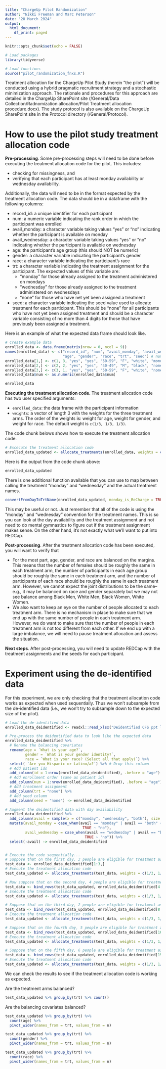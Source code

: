 ```yaml
---
title: "ChargeUp Pilot Randomization"
author: "Nikki Freeman and Marc Peterson"
date: "28 March 2024"
output:
  html_document:
    df_print: paged
---
```




```r
knitr::opts_chunk$set(echo = FALSE)
```

```r
# Load packages
library(tidyverse)

# Load functions
source("pilot_randomization_fnxs.R")
```

Treatment allocation for the ChargeUp Pilot Study (herein "the pilot") will be 
conducted using a hybrid pragmatic recruitment strategy and a stochastic 
minimization approach. The rationale and procedures for this approach are 
detailed in the ChargeUp SharePoint site 
(/General/Data Collection/Radnomization allocation/Pilot Treatment allocation procedure.docx).
The study protocol is also available on the ChargeUp SharePoint site in the 
Protocol directory (/General/Protocol).

# How to use the pilot study treatment allocation code

**Pre-processing**. Some pre-processing steps will need to be done before executing 
the treatment allocation code for the pilot. This includes:

  * checking for missingness, and 
  * verifying that each participant has at least monday availability or wednesday availability.
    
Additionally, the data will need to be in the format expected by the treatment
allocation code. The data should be in a dataframe with the following columns:

  * record_id: a unique identifier for each participant
  * num: a numeric variable indicating the rank order in which the participant was enrolled
  * avail_monday: a character variable taking values "yes" or "no" indicating whether the participant is available on monday
  * avail_wednesday: a character variable taking values "yes" or "no" indicating whether the participant is available on wednesday
  * age: the participant's age group (this should NOT be numeric)
  * gender: a character variable indicating the participant's gender
  * race: a character variable indicating the participant's race
  * trt: a character variable indicating the treatment assignment for the participant. The expected values of this variable are:
      * "monday" for those already assigned to the treatment administered on mondays
      * "wednesday" for those already assigned to the treatment administered on wednesdays
      * "none" for those who have net yet been assigned a treatment
  * seed: a character variable indicating the seed value used to allocate treatment for each participant. This should be "none" for all participants who have not yet been assigned treatment and should be a character variable consisting of no more than 4 digits for those that have previously been assigned a treatment. 

Here is an example of what the expected data frame should look like.

```r
# Create example data
enrolled_data <- data.frame(matrix(nrow = 0, ncol = 9))
names(enrolled_data) <- c("record_id", "num", "avail_monday", "avail_wednesday", 
                          "age", "gender", "race", "trt", "seed") # num is rank order in which the person was enrolled
enrolled_data[1,] <- c(1, 3, "yes", "yes", "50-59", "F", "white", "monday", "1234")
enrolled_data[2,] <- c(2, 2, "yes", "yes", "40-49", "M", "black", "none", "none")
enrolled_data[3,] <- c(3, 1, "yes", "yes", "50-59", "F", "white", "none", "none")
enrolled_data$num <- as.numeric(enrolled_data$num)

enrolled_data
```

**Executing the treatment allocation code**. The treatment allocation code has two 
user specified arguments:

  * `enrolled_data`: the data frame with the participant information
  * `weights`: a vector of length 3 with the weights for the three treatment arms. 
  The order of the weights is: weight for age, weight for gender, and weight for race. 
  The default weight is `c(1/3, 1/3, 1/3)`.

The code chunk belows shows how to execute the treatment allocation code.

```r
# Excecute the treatment allocation code
enrolled_data_updated <- allocate_treatments(enrolled_data, weights = c(1/3, 1/3, 1/3))

```

Here is the output from the code chunk above:
```r
enrolled_data_updated

```

There is one additional function available that you can use to map between calling the treatment "monday" and "wednesday" and  the actual treatment names. 

```r
convertFromDayToTrtName(enrolled_data_updated, monday_is_ReCharge = TRUE)
```

This may be useful or not. Just remember that all of the code is using the "monday" and "wednesday" convention for the treatment names. This is so you can look at the day availability and the treatment assignment and not need to do mental gymnastics to figure out if the treatment assignment makes sense. On the other hand, it's not exactly what we'll want to put into REDCap. 

**Post-processing**. After the treatment allocation code has been executed, you will want to verify that 

  * For the most part, age, gender, and race are balanced on the margins. This means that the number of females should be roughly the same in each treatment arm, the number of participants in each age group should be roughly the same in each treatment arm, and the number of participants of each race should be roughly the same in each treatment arm. However, we cannot expect the joint distributions to be the same--e.g., it may be balanced on race and gender separately but we may not see balance among Black Men, White Men, Black Women, White Women.
  * We also want to keep an eye on the number of people allocated to each treatment arm. There is no mechanism in place to make sure that we end up with the same number of people in each treatment arm. However, we do want to make sure that the number of people in each treatment arm is not too different from each other. If we end up with a large imbalance, we will need to pause treatment allocation and assess the situation. 
  
  
**Next steps**. After post-processing, you will need to update REDCap with the treatment assignments and the seeds for each participant. 

# Experiment using the de-identified data 

For this experiment, we are only checking that the treatment allocation code works as expected when used sequentially. Thus we won't subsample from the de-identified data (i.e., we won't try to subsample down to the expected size of the pilot).

```r
# Load the de-identified data
enrolled_data_deidentified <- readxl::read_xlsx("Deidentified CFS ppt list.xlsx", skip = 1)

# Pre-process the deidentified data to look like the expected data
enrolled_data_deidentified %>%
  # Rename the balancing covariates
  rename(age = `What is your age?`,
         gender = `What is your gender identity?`,
         race = `What is your race? (Select all that apply)`) %>%
  select(-`Are you Hispanic or Latino/a?`) %>% # Drop this column
  # Add patient ids
  add_column(id = 1:nrow(enrolled_data_deidentified), .before = "age") %>%
  # Add enrollment order (same as patient id)
  add_column(num = 1:nrow(enrolled_data_deidentified), .before = "age") %>%
  # Add treatment assignment
  add_column(trt = "none") %>%
  # Add seed column
  add_column(seed = "none") -> enrolled_data_deidentified

# Augment the deidentified data with day availability
enrolled_data_deidentified %>%
  add_column(avail = sample(x = c("monday", "wednesday", "both"), size = nrow(enrolled_data_deidentified), replace = TRUE), .after = "race") %>%
  mutate(avail_monday = case_when(avail == "monday" | avail == "both" ~ "yes",
                                   TRUE ~ "no"),
         avail_wednesday = case_when(avail == "wednesday" | avail == "both" ~ "yes",
                                    TRUE ~ "no")) %>%
  select(-avail) -> enrolled_data_deidentified


# Execute the code sequentially...
# Suppose that on the first day, 3 people are eligible for treatment assignment
test_data <- enrolled_data_deidentified[1:3,]
# Execute the treatment allocation code
test_data_updated <- allocate_treatments(test_data, weights = c(1/3, 1/3, 1/3))

# Now suppose that on the second day, 4 people are eligible for treatment assignment
test_data <- bind_rows(test_data_updated, enrolled_data_deidentified[4:7,])
# Execute the treatment allocation code
test_data_updated <- allocate_treatments(test_data, weights = c(1/3, 1/3, 1/3))

# Suppose that on the third day, 2 people are eligible for treatment assignment
test_data <- bind_rows(test_data_updated, enrolled_data_deidentified[8:9,])
# Execute the treatment allocation code
test_data_updated <- allocate_treatments(test_data, weights = c(1/3, 1/3, 1/3))

# Suppose that on the fourth day, 5 people are eligible for treatment assignment
test_data <- bind_rows(test_data_updated, enrolled_data_deidentified[10:14,])
# Execute the treatment allocation code
test_data_updated <- allocate_treatments(test_data, weights = c(1/3, 1/3, 1/3))

# Suppose that on the fifth day, 6 people are eligible for treatment assignment
test_data <- bind_rows(test_data_updated, enrolled_data_deidentified[15:20,])
# Execute the treatment allocation code
test_data_updated <- allocate_treatments(test_data, weights = c(1/3, 1/3, 1/3))
```

We can check the results to see if the treatment allocation code is working as expected. 

Are the treatment arms balanced?
```r
test_data_updated %>% group_by(trt) %>% count()
```

Are the balancing covariates balanced?
```r
test_data_updated %>% group_by(trt) %>%
  count(age) %>%
  pivot_wider(names_from = trt, values_from = n) 

test_data_updated %>% group_by(trt) %>%
  count(gender) %>%
  pivot_wider(names_from = trt, values_from = n)

test_data_updated %>% group_by(trt) %>%
  count(race) %>%
  pivot_wider(names_from = trt, values_from = n)
```




